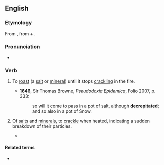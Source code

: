 ==English==

===Etymology===
From {{etyl|ML.|en}} {{m|la|decrepitare}}, from {{etyl|la|en}} {{m|la|de-}} + {{m|la|crepitare}}.

===Pronunciation===
* {{IPA|en|/dɪˈkɹɛpɪteɪt/}}

===Verb===
{{en-verb}}

# {{lb|en|transitive}} To [[roast]] (a [[salt]] or [[mineral]]) until it stops [[crackling]] in the fire.
#* '''1646''', Sir Thomas Browne, ''Pseudodoxia Epidemica'', Folio 2007, p. 333:
#*: so will it come to pass in a pot of salt, although '''decrepitated'''; and so also in a pot of Snow.
# {{lb|en|intransitive}} Of [[salts]] and [[minerals]], to [[crackle]] when heated, indicating a sudden breakdown of their particles.
#* {{quote-journal|en|magazine=Magazine of Popular Science, and Journal of the Useful Arts|year=1837|passage=It is, however, remarkable, that the greater number of bodies which '''decrepitate''', are really anhydrous and fixed, such as sulphate of potash, sulphate of barytes, chloride of sodium, &c.|page=77}}

====Related terms====
* {{l|en|decrepitation}}